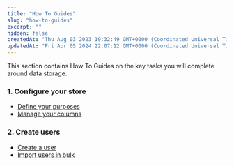 ```yaml
---
title: "How To Guides"
slug: "how-to-guides"
excerpt: ""
hidden: false
createdAt: "Thu Aug 03 2023 19:32:49 GMT+0000 (Coordinated Universal Time)"
updatedAt: "Fri Apr 05 2024 22:07:12 GMT+0000 (Coordinated Universal Time)"
---
```

This section contains How To Guides on the key tasks you will complete around data storage.

### 1\. Configure your store

- [Define your purposes](https://docs.userclouds.com/docs/configure-your-store)
- [Manage your columns](https://docs.userclouds.com/docs/manage-your-columns)

### 2\. Create users

- [Create a user](https://docs.userclouds.com/docs/create-a-user)
- [Import users in bulk](https://docs.userclouds.com/docs/import-user-data)
